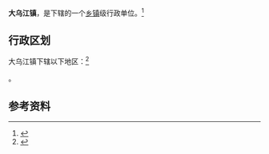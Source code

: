 {{中国乡级行政区|52/03/29/104/000}}

'''大乌江镇'''，是{{PRC admin/fullname|52/03/29/104/000|3}}下辖的一个[[乡镇|乡镇]]级行政单位。<ref>{{PRC admin/ref sgc|{{PRC admin/parent|52/03/29/104/000}}}}</ref>

== 行政区划 ==

大乌江镇下辖以下地区：<ref>{{PRC admin/ref sgc|52/03/29/104/000}}</ref>

{{PRC admin/children|52/03/29/104/000}}。

== 参考资料 ==

{{reflist}}

{{行政区划小作品}}
{{PRC admin/navcat|52/03/29/104/000}}